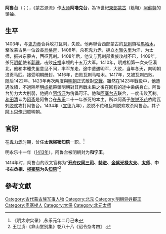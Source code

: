 '''阿魯台'''（{{mong|m=ᠠᠷᠦᠭᠲᠠᠢ|k=|z=Aruγtai}}；{{bd|？||1434年||catIdx=A阿}}），《蒙古源流》作[[太师|太师]]'''阿噜克台'''，為15世紀[[鞑靼_(蒙古)|東部蒙古]]（鞑靼）[[阿蘇特|阿蘇特]]的領袖。
== 生平 ==
1403年，与[[鬼力赤|鬼力赤]]合兵攻打瓦剌，失败。他再聯合西部蒙古的[[瓦剌|瓦剌]]領袖[[马哈木|馬哈木]]，擊敗蒙古另一位酋長[[烏格齊|烏格齊]]，1408年，杀死鬼力赤，拥立[[本雅失里|本雅失里]]为汗，为太师，振兴东蒙古，西征瓦剌。1408年后，他又与瓦剌部贵族攻战不已，1409年，杀死[[明朝|明朝]]使者[[郭骥|郭骥]]，击败[[丘福|丘福]]率领的十五万大军。1410年，明成祖第一次亲征漠北，他和本雅失里意见不同，率军东走，途中遭遇明军，大败，当年冬天，向明朝进贡马匹。接受明朝册封。1416年，击败瓦剌马哈木。1417年，又被瓦剌击败。随后1422年、1423年再次两度與[[明朝|明朝]]正式敵對[[明成祖远征漠北之战|交戰]]。雖然在1423年戰役中，他遭遇敗績，不過隔年[[明成祖|明成祖]]帶領明朝對其再戰未果之後在回程的途中染病身亡。阿鲁台势力大大削弱，他拥立[[阿台_(可汗)|阿岱汗]]为傀儡可汗。他和[[阿寨台吉|阿寨台吉]]联合，一度击败瓦剌。[[和田清|和田清]]认为[[阿斋|阿斋]]是阿鲁台在[[永乐|永乐]]二十一年杀死的本主。所以阿斋子[[脱脱不花|脱脱不花]]依附瓦剌[[脱懽|脱欢]]攻打阿鲁台。1434年（[[宣德|宣德]]九年），脱脱不花和瓦剌脱欢攻杀阿鲁台。其子[[阿卜只俺|阿卜只俺]]归顺明朝。

== 官职 ==
在[[鬼力赤|鬼力赤]]时期，曾任'''太保枢密知院'''一职。<ref>《明太宗实录》,永乐元年二月己未</ref>

明永乐十一年（[[1413年|1413年]]），阿鲁台被明朝封为'''和宁王'''。

1414年时，阿鲁台的汉文官称为“'''[[开府仪同三司|开府仪同三司]]、[[特進|特进]]、[[金紫光禄大夫|金紫光禄大夫]]、[[太师|太师]]、中书右丞相、[[枢密院|枢密院]]为头[[知院|知院]]'''”<ref>王世贞:《弇山堂别集》卷八十八《诏令杂考四》.</ref>

==參考文獻==
<div class="references-small">
<references />
</div>
[[Category:古代蒙古族军事人物|Category:古代蒙古族军事人物]]
[[Category:北元|Category:北元]]
[[Category:明朝异姓郡王|Category:明朝异姓郡王]]
[[Category:奥塞梯人|Category:奥塞梯人]]
[[Category:太保|Category:太保]]
[[Category:北元太师|Category:北元太师]]
